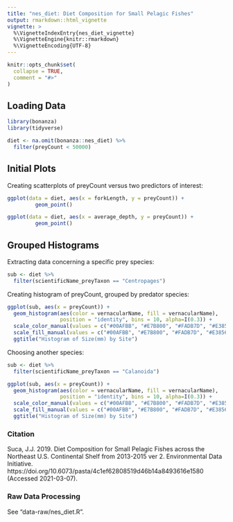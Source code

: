 ```yaml
---
title: "nes_diet: Diet Composition for Small Pelagic Fishes"
output: rmarkdown::html_vignette
vignette: >
  %\VignetteIndexEntry{nes_diet_vignette}
  %\VignetteEngine{knitr::rmarkdown}
  %\VignetteEncoding{UTF-8}
---
```


```r
knitr::opts_chunk$set(
  collapse = TRUE,
  comment = "#>"
)
```

## Loading Data

```r
library(bonanza)
library(tidyverse)

diet <- na.omit(bonanza::nes_diet) %>%
  filter(preyCount < 50000)
```

## Initial Plots

Creating scatterplots of preyCount versus two predictors of interest:

```r

ggplot(data = diet, aes(x = forkLength, y = preyCount)) +
 		 geom_point()

ggplot(data = diet, aes(x = average_depth, y = preyCount)) +
 		 geom_point()
```

## Grouped Histograms

Extracting data concerning a specific prey species:

```r

sub <- diet %>%
  filter(scientificName_preyTaxon == "Centropages")

```

Creating histogram of preyCount, grouped by predator species:

```r
ggplot(sub, aes(x = preyCount)) +
  geom_histogram(aes(color = vernacularName, fill = vernacularName),
                 position = "identity", bins = 10, alpha=I(0.3)) +
  scale_color_manual(values = c("#00AFBB", "#E7B800", "#FADB7D", "#E38566", "#F68FFF")) +
  scale_fill_manual(values = c("#00AFBB", "#E7B800", "#FADB7D", "#E38566", "#F68FFF")) +
  ggtitle("Histogram of Size(mm) by Site")

```
Choosing another species:

```r

sub <- diet %>%
  filter(scientificName_preyTaxon == "Calanoida")

ggplot(sub, aes(x = preyCount)) +
  geom_histogram(aes(color = vernacularName, fill = vernacularName),
                 position = "identity", bins = 10, alpha=I(0.3)) +
  scale_color_manual(values = c("#00AFBB", "#E7B800", "#FADB7D", "#E38566", "#F68FFF")) +
  scale_fill_manual(values = c("#00AFBB", "#E7B800", "#FADB7D", "#E38566", "#F68FFF")) +
  ggtitle("Histogram of Size(mm) by Site")

```

### Citation

Suca, J.J. 2019. Diet Composition for Small Pelagic Fishes across the Northeast U.S. Continental Shelf from 2013-2015 ver 2. Environmental Data Initiative. https://doi.org/10.6073/pasta/4c1ef62808519d46b14a8493616e1580 (Accessed 2021-03-07).

### Raw Data Processing

See "data-raw/nes_diet.R".
